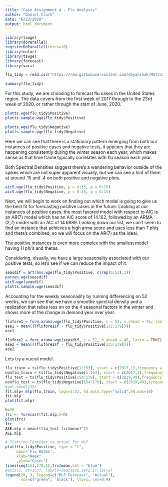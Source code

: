 ```yaml
---
title: "Case Assignment 4 - Flu Analysis"
author: "Daniel Clark"
date: "6/23/2020"
output: html_document
---
```


```r
library(tswge)
library(doParallel)
registerDoParallel(cores=16)
library(nnfor)
library(tswge)
library(forecast)
library(vars)
```

```r
flu_tidy = read.csv("https://raw.githubusercontent.com/dhyanshah/MS7333_QTW/master/Case8/flu_tidy.csv")

summary(flu_tidy)
```

For this study, we are choosing to forecast flu cases in the United States region. The data covers from the first week of 2017 through to the 23rd week of 2020, or rather through the start of June, 2020. 

```r
plotts.wge(flu_tidy$Positive)
plotts.sample.wge(flu_tidy$Positive)

plotts.wge(flu_tidy$Negative)
plotts.sample.wge(flu_tidy$Negative)
```
Here we can see that there is a stationary pattern emerging from both our instances of positive cases and negative tests, it appears that they are happening consistently during the winter season each year, which makes sense as that time frame typically correlates with flu season each year. 

Both Spectral Densities suggest there's a wandering behavior outside of the spikes which are not super apparent visually, but we can see a hint of them at around .15 and .4 on both positive and negative plots. 



```r
aic5.wge(flu_tidy$Positive, p = 0:15, q = 0:15)
aic5.wge(flu_tidy$Negative, p = 0:15, q = 0:15)
```

Next, we will begin to work on finding out which model is going to give us the best fit for forecasting positive cases in the future. Looking at our instances of positive cases, the most favored model with respect to AIC is an AR(7) model which has an AIC score of 14.162, followed by an ARMA (2,7) model with an AIC of 14.6889. Looking down our list, we can't seem to find an instance that achieves a high arma score and uses less than 7 phis and theta's combined, so we will focus on the AR(7) as the ideal. 

The positive instances is even more complex with the smallest model having 11 phi's and thetas. 

Considering, visually, we have a large seasonality associated with our positive tests, so let's see if we can reduce the impact of it.

```r
seasdif = artrans.wge(flu_tidy$Positive, c(rep(0,51),1))
parzen.wge(seasdif)
aic5.wge(seasdif)
plotts.sample.wge(seasdif)
```

Accounting for the weekly seasonaility by running differencing on 52 weeks, we can see that we have a smoothe spectral density and a realization that relies less on on the 4 seasonal factors in the winter and shows more of the change in demand year over year.

```r
flufore1 = fore.aruma.wge(flu_tidy$Positive, s = 52, n.ahead = 45, lastn = TRUE)
ase1 = mean(((flufore1$f - flu_tidy$Positive[135:179])))
ase1

flufore2 = fore.aruma.wge(seasdif, s = 52, n.ahead = 45, lastn = TRUE)
ase2 = mean(((flufore2$f - flu_tidy$Positive[135:179])))
ase2
```

Lets try a nueral model.

```r
flu_train = ts(flu_tidy$Positive[1:153], start = c(2017,1),frequency = 52)
nonflu_train = ts(flu_tidy$Negative[1:153], start = c(2017,1),frequency = 52)
flu_test = ts(flu_tidy$Positive[154:179], start = c(2019,49),frequency = 52)
nonflu_test = ts(flu_tidy$Negative[154:179], start = c(2019,49),frequency = 52)
#set.seed(255)
fit.mlp= mlp(flu_train, lags=1:52, hd.auto.type="valid",hd.max=10)
fit.mlp
plot(fit.mlp)

```



```r
h=26
frc <- forecast(fit.mlp,h=h)
plot(frc)
frc
ASE.mlp = mean((flu_test-frc$mean)^2)
ASE.mlp

# Plotting Forecast vs actual for MLP
plot(flu_tidy$Positive, type = "l",
     main='Flu Rates',
     xlab="Week"
     ,ylab="Cases")
lines(seq(153,178,1),frc$mean,col = "blue")
#axis(1, at=1:37, labels=seq(1936,1972,1),las=2)
legend(26, 3, legend=c("MLP Forecast", 'Actual'),
       col=c("green", 'black'), lty=1, cex=0.9)
```

